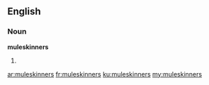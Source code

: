 ==English==
===Noun===
'''muleskinners'''

#{{plural of|muleskinner}}

[[ar:muleskinners]]
[[fr:muleskinners]]
[[ku:muleskinners]]
[[my:muleskinners]]